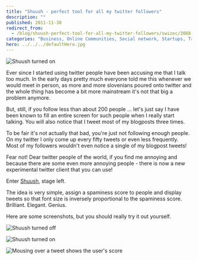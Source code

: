 ```yaml
---
title: "Shuush - perfect tool for all my twitter followers"
description: ""
published: 2011-11-30
redirect_from:
  - /blog/shuush-perfect-tool-for-all-my-twitter-followers/swizec/3088
categories: "Business, Online Communities, Social network, Startups, Trending and Popularity, Twitter"
hero: ../../../defaultHero.jpg
---
```


![Shuush turned on](https://swizec.com/wp-content/uploads/2011/11/Screen-Shot-2011-11-30-at-8.18.15-PM-300x246.png "Shuush turned on")

Ever since I started using twitter people have been accusing me that I talk too much. In the early days pretty much everyone told me this whenever we would meet in person, as more and more slovenians poured onto twitter and the whole thing has become a bit more mainstream it's not that big a problem anymore.

But, still, if you follow less than about 200 people ... let's just say I have been known to fill an entire screen for such people when I really start talking. You will also notice that I tweet most of my blogposts three times.

To be fair it's not actually that bad, you're just not following enough people. On my twitter I only come up every fifty tweets or even less frequently. Most of my followers wouldn't even notice a single of my blogpost tweets!

Fear not! Dear twitter people of the world, if you find me annoying and because there are some even more annoying people - there is now a new experimental twitter client that you can use!

Enter [Shuush](http://shuu.sh/), stage left.

The idea is very simple, assign a spaminess score to people and display tweets so that font size is inversely proportional to the spaminess score. Brilliant. Elegant. Genius.

Here are some screenshots, but you should really try it out yourself.

![Shuush turned off](https://swizec.com/wp-content/uploads/2011/11/Screen-Shot-2011-11-30-at-8.16.59-PM.png "Shuush turned off")

![Shuush turned on](https://swizec.com/wp-content/uploads/2011/11/Screen-Shot-2011-11-30-at-8.18.15-PM.png "Shuush turned on")

![Mousing over a tweet shows the user's score](https://swizec.com/wp-content/uploads/2011/11/Screen-Shot-2011-11-30-at-8.20.14-PM.png "Mousing over a tweet shows the user's score")

